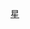 <noinclude>{{Astro talk}}
{{brClear}}</noinclude>
: {{tl|Planetbox begin}}
: {{tl|Planetbox image}}
: {{tl|Planetbox star}}
:: {{tl|Planetbox star detail}}
: {{tl|Planetbox orbit}}
: {{tl|Planetbox character}}
: {{tl|Planetbox discovery}}
: {{tl|Planetbox catalog}}
: {{tl|Planetbox reference}}
: {{tl|Planetbox end}}<noinclude>

[[Category:天文信息框模板|星]]
</noinclude>